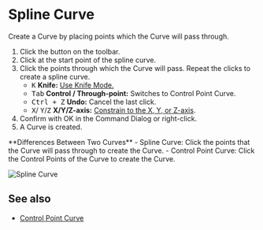
# Spline Curve

<Reference shortcut="" command="Spline Curve" button="Toolbar" />

Create a Curve by placing points which the Curve will pass through.

1. Click the button <ButtonIcon type="button-spline-curve" /> on the toolbar.
2. Click at the start point of the spline curve.
3. Click the points through which the  Curve will pass. Repeat the clicks to create a spline curve.
   - <kbd>K</kbd> **Knife:** [Use Knife Mode.](./sketching-essentials#use-knife-mode) 
   - <kbd>Tab</kbd> **Control / Through-point:** Switches to Control Point Curve.
   - <kbd>Ctrl + Z</kbd> **Undo:** Cancel the last click.
   - <kbd>X</kbd>/ <kbd>Y</kbd>/<kbd>Z</kbd> **X/Y/Z-axis:** [Constrain to the X, Y, or Z-axis](./sketching-essentials#constrain-to-an-axis).
4. Confirm with OK in the Command Dialog or right-click.
5. A Curve is created.

<Callout type="info" emoji="💡">
**Differences Between Two Curves**
- Spline Curve: Click the points that the  Curve will pass through to create the  Curve.
- Control Point Curve: Click the Control Points of the  Curve to create the  Curve.
</Callout>

![Spline Curve](/img/spline-curve.gif)

## See also
- [Control Point Curve](./control-point-curve)

















